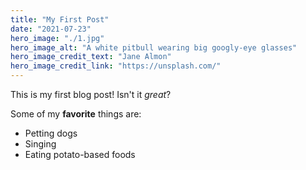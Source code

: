 ```yaml
---
title: "My First Post"
date: "2021-07-23"
hero_image: "./1.jpg"
hero_image_alt: "A white pitbull wearing big googly-eye glasses"
hero_image_credit_text: "Jane Almon"
hero_image_credit_link: "https://unsplash.com/"
---
```


This is my first blog post! Isn't it *great*?

Some of my **favorite** things are:

* Petting dogs
* Singing
* Eating potato-based foods